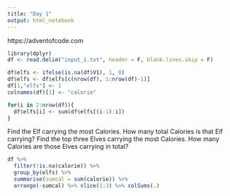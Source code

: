 ```yaml
---
title: "Day 1"
output: html_notebook
---
```


https://adventofcode.com

```r
library(dplyr)
df <- read.delim("input_1.txt", header = F, blank.lines.skip = F)
```

```r
df$elfs <- ifelse(is.na(df$V1), 1, 0)
df$elfs <- df$elfs[c(nrow(df), 1:nrow(df)-1)]
df[1,"elfs"] <- 1
colnames(df)[1] <- "calorie"
```

```r
for(i in 2:nrow(df)){
  df$elfs[i] <- sum(df$elfs[(i-1):i])
}
```

Find the Elf carrying the most Calories. How many total Calories is that Elf carrying?
Find the top three Elves carrying the most Calories. How many Calories are those Elves carrying in total?
```r
df %>% 
  filter(!is.na(calorie)) %>% 
  group_by(elfs) %>% 
  summarise(sumcal = sum(calorie)) %>% 
  arrange(-sumcal) %>% slice(1:3) %>% colSums(.)
```

